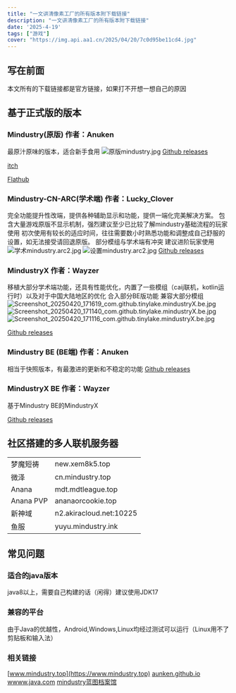```yaml
---
title: "一文讲清像素工厂的所有版本附下载链接"
description: "一文讲清像素工厂的所有版本附下载链接"
date: '2025-4-19'
tags: ["游戏"]
cover: "https://img.api.aa1.cn/2025/04/20/7c0d95be11cd4.jpg"
---
```


## 写在前面
本文所有的下载链接都是官方链接，如果打不开想一想自己的原因

## 基于正式版的版本
### Mindustry(原版) 作者：Anuken
最原汁原味的版本，适合新手食用
![原版mindustry.jpg](https://img.api.aa1.cn/2025/04/20/2ec7434601d2b.jpg)
[Github releases](https://github.com/Anuken/Mindustry/releases)

[itch](https://anuke.itch.io/mindustry)

[Flathub](https://flathub.org/apps/com.github.Anuken.Mindustry)


### Mindustry-CN-ARC(学术端) 作者：Lucky_Clover
完全功能提升性改端，提供各种辅助显示和功能，提供一端化完美解决方案。
包含大量游戏原版不显示机制，强烈建议至少已比较了解mindustry基础流程的玩家使用
初次使用有较长的适应时间，往往需要数小时熟悉功能和调整成自己舒服的设置，如无法接受请回退原版。
部分模组与学术端有冲突
建议进阶玩家使用
![学术mindustry.arc2.jpg](https://img.api.aa1.cn/2025/04/20/33df5bf3f473a.jpg)
![设置mindustry.arc2.jpg](https://img.api.aa1.cn/2025/04/20/d5f7917801dc9.jpg)
[Github releases](https://github.com/Jackson11500/Mindustry-CN-ARC-Builds/releases/)

### MindustryX 作者：Wayzer
移植大部分学术端功能，还具有性能优化，内置了一些模组（caij联机，kotlin运行时）以及对于中国大陆地区的优化
合入部分BE版功能
兼容大部分模组
![Screenshot_20250420_171619_com.github.tinylake.mindustryX.be.jpg](https://img.api.aa1.cn/2025/04/20/aea1c511574dd.jpg)
![Screenshot_20250420_171140_com.github.tinylake.mindustryX.be.jpg](https://img.api.aa1.cn/2025/04/20/b6e7d24e3a35e.jpg)
![Screenshot_20250420_171116_com.github.tinylake.mindustryX.be.jpg](https://img.api.aa1.cn/2025/04/20/e71fa73c50c6a.jpg)

[Github releases](https://github.com/TinyLake/MindustryX/releases)

### Mindustry BE (BE端) 作者：Anuken
相当于快照版本，有最激进的更新和不稳定的功能
[Github releases](https://github.com/Anuken/MindustryBuilds/releases)

### MindustryX BE 作者：Wayzer
基于Mindustry BE的MindustryX

[Github releases](https://github.com/TinyLake/MindustryXBuilds/tags)

## 社区搭建的多人联机服务器

<table>
  <tbody>
    <tr>
      <td>梦魔短祷</td>
      <td>new.xem8k5.top</td>
    </tr>
    <tr>
      <td>微泽</td>
      <td>cn.mindustry.top</td>
    </tr>
    <tr>
      <td>Anana</td>
      <td>mdt.mdtleague.top</td>
    </tr>
    <tr>
      <td>Anana PVP</td>
      <td>ananaorcookie.top</td>
    </tr>
    <tr>
      <td>新神域</td>
      <td>n2.akiracloud.net:10225</td>
    </tr>
    <tr>
      <td>鱼服</td>
      <td>yuyu.mindustry.ink</td>
    </tr>
  </tbody>
  <colgroup>
  </colgroup>
</table>

## 常见问题
### 适合的java版本
java8以上，需要自己构建的话（闲得）建议使用JDK17

### 兼容的平台
由于Java的优越性，Android,Windows,Linux均经过测试可以运行（Linux用不了剪贴板和输入法）

### 相关链接
[www.mindustry.top](https://www.mindustry.top)
[aunken.github.io](https://aunken.github.io)
[wwww.java.com](https://www.java.com)
[mindustry蓝图档案馆](https://docs.qq.com/sheet/DVHNoS3lIcm1NbFFS)